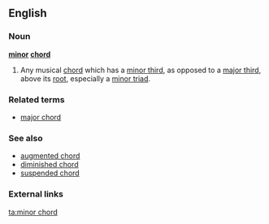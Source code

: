 ==English==

===Noun===
'''[[minor]] [[chord]]'''

# {{music}} Any musical [[chord]] which has a [[minor third]], as opposed to a [[major third]], above its [[root]], especially a [[minor triad]].

===Related terms===
* [[major chord]]

===See also===
* [[augmented chord]]
* [[diminished chord]]
* [[suspended chord]]

===External links===
{{pedia|minor chord}}

[[ta:minor chord]]